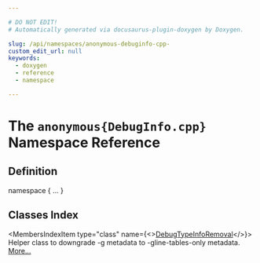 ```yaml
---

# DO NOT EDIT!
# Automatically generated via docusaurus-plugin-doxygen by Doxygen.

slug: /api/namespaces/anonymous-debuginfo-cpp-
custom_edit_url: null
keywords:
  - doxygen
  - reference
  - namespace

---
```





# The `anonymous{DebugInfo.cpp}` Namespace Reference

<DoxygenPage pluginConfig={pluginConfig}>



## Definition

<CodeBlock>namespace &#123; ... &#125;</CodeBlock>

## Classes Index

<MembersIndex>

<MembersIndexItem
  type="class"
  name={<><a href="/docs/api/classes/anonymous-namespace-debuginfo-cpp-/debugtypeinforemoval">DebugTypeInfoRemoval</a></>}>
Helper class to downgrade -g metadata to -gline-tables-only metadata. <a href="/docs/api/classes/anonymous-namespace-debuginfo-cpp-/debugtypeinforemoval/#details">More...</a>
</MembersIndexItem>

</MembersIndex>


</DoxygenPage>
